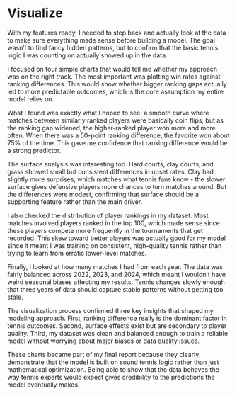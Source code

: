 # Visualize

With my features ready, I needed to step back and actually look at the data to make sure 
everything made sense before building a model. The goal wasn't to find fancy hidden patterns, 
but to confirm that the basic tennis logic I was counting on actually showed up in the data.

I focused on four simple charts that would tell me whether my approach was on the right track. 
The most important was plotting win rates against ranking differences. This would show whether 
bigger ranking gaps actually led to more predictable outcomes, which is the core assumption 
my entire model relies on.

What I found was exactly what I hoped to see: a smooth curve where matches between similarly 
ranked players were basically coin flips, but as the ranking gap widened, the higher-ranked 
player won more and more often. When there was a 50-point ranking difference, the favorite 
won about 75% of the time. This gave me confidence that ranking difference would be a strong 
predictor.

The surface analysis was interesting too. Hard courts, clay courts, and grass showed small 
but consistent differences in upset rates. Clay had slightly more surprises, which matches 
what tennis fans know - the slower surface gives defensive players more chances to turn 
matches around. But the differences were modest, confirming that surface should be a 
supporting feature rather than the main driver.

I also checked the distribution of player rankings in my dataset. Most matches involved 
players ranked in the top 100, which made sense since these players compete more frequently 
in the tournaments that get recorded. This skew toward better players was actually good for 
my model since it meant I was training on consistent, high-quality tennis rather than trying 
to learn from erratic lower-level matches.

Finally, I looked at how many matches I had from each year. The data was fairly balanced 
across 2022, 2023, and 2024, which meant I wouldn't have weird seasonal biases affecting 
my results. Tennis changes slowly enough that three years of data should capture stable 
patterns without getting too stale.

The visualization process confirmed three key insights that shaped my modeling approach. 
First, ranking difference really is the dominant factor in tennis outcomes. Second, surface 
effects exist but are secondary to player quality. Third, my dataset was clean and balanced 
enough to train a reliable model without worrying about major biases or data quality issues.

These charts became part of my final report because they clearly demonstrate that the model 
is built on sound tennis logic rather than just mathematical optimization. Being able to 
show that the data behaves the way tennis experts would expect gives credibility to the 
predictions the model eventually makes.
